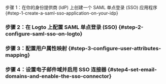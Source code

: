 
步骤 1：在你的身份提供商 (IdP) 上创建一个 SAML 单点登录 (SSO) 应用程序 \{#step-1-create-a-saml-sso-application-on-your-idp}

<Step1 />

### 步骤 2：在 Logto 上配置 SAML 单点登录 (SSO) \{#step-2-configure-saml-sso-on-logto}

<Step2 />

### 步骤 3：配置用户属性映射 \{#step-3-configure-user-attributes-mapping}

<Step3 />

### 步骤 4：设置电子邮件域并启用 SSO 连接器 \{#step4-set-email-domains-and-enable-the-sso-connector}

<Step4 />
